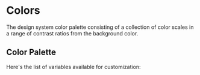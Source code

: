 
<Meta title="Design Tokens/Colors" />

# Colors

The design system color palette consisting of a collection of color scales in a
range of contrast ratios from the background color.

## Color Palette

Here's the list of variables available for customization:

<ColorPalette>
  <ColorItem
    title="background"
    subtitle="Default background color of <body />...etc"
    colors={{
      background: "hsl(var(--background))",
      foreground: "hsl(var(--foreground))",
    }}
  />
  <ColorItem
    title="muted"
    subtitle="Muted backgrounds such as <TabsList />, <Skeleton /> and <Switch />"
    colors={{
      DEFAULT: "hsl(var(--muted))",
      foreground: "hsl(var(--muted-foreground))",
    }}
  />
  <ColorItem
    title="card"
    subtitle="Background color for <Card />"
    colors={{
      DEFAULT: "hsl(var(--card))",
      foreground: "hsl(var(--card-foreground))",
    }}
  />
  <ColorItem
    title="popover"
    subtitle="Background color for popovers such as <DropdownMenu />, <HoverCard />, <Popover />"
    colors={{
      DEFAULT: "hsl(var(--popover))",
      foreground: "hsl(var(--popover-foreground))",
    }}
  />
  <ColorItem
    title="border"
    subtitle="Default border color"
    colors={{ border: "hsl(var(--border))" }}
  />
  <ColorItem
    title="input"
    subtitle="Border color for inputs such as <Input />, <Select />, <Textarea />"
    colors={{ input: "hsl(var(--input))" }}
  />
  <ColorItem
    title="primary"
    subtitle="Primary colors for <Button />"
    colors={{
      DEFAULT: "hsl(var(--primary))",
      foreground: "hsl(var(--primary-foreground))",
    }}
  />
  <ColorItem
    title="secondary"
    subtitle="Secondary colors for <Button />"
    colors={{
      DEFAULT: "hsl(var(--secondary))",
      foreground: "hsl(var(--secondary-foreground))",
    }}
  />
  <ColorItem
    title="accent"
    subtitle="Used for accents such as hover effects on <DropdownMenuItem>, <SelectItem>...etc"
    colors={{
      DEFAULT: "hsl(var(--accent))",
      foreground: "hsl(var(--accent-foreground))",
    }}
  />
  <ColorItem
    title="destructive"
    subtitle="Used for destructive actions such as <Button variant='destructive'>"
    colors={{
      DEFAULT: "hsl(var(--destructive))",
      foreground: "hsl(var(--destructive-foreground))",
    }}
  />
  <ColorItem
    title="ring"
    subtitle="Used for focus ring"
    colors={{ ring: "hsl(var(--ring))" }}
  />
</ColorPalette>

